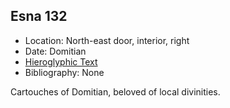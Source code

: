 ## Esna 132 {-}


- Location: North-east door, interior, right
- Date: Domitian
- [Hieroglyphic Text](https://www.ifao.egnet.net/uploads/publications/enligne/Temples-Esna002.pdf#page=315){target="_blank"}
- Bibliography: None


Cartouches of Domitian, beloved of local divinities.